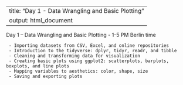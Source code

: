
---
title: "Day 1 - Data Wrangling and Basic Plotting"
output: html_document
---


Day 1 – Data Wrangling and Basic Plotting - 1-5 PM Berlin time

     - Importing datasets from CSV, Excel, and online repositories
     - Introduction to the tidyverse: dplyr, tidyr, readr, and tibble
     - Cleaning and transforming data for visualization
     - Creating basic plots using ggplot2: scatterplots, barplots, boxplots, and line plots
     - Mapping variables to aesthetics: color, shape, size
     - Saving and exporting plots
